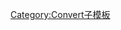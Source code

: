 {{convert/multi2{{{d}}}|{{convert/{{{d}}}|{{{1}}}|{{{2|}}}|{{{3|}}}|{{{4|}}}
|u=ml
|n=毫升
|t=毫升
|b=0.000001
|j=-6-{{{j}}}}}|{{convert/{{{d}}}US{{{r}}}|{{{1}}}|{{{2|}}}|{{{3|}}}|{{{4|}}}
|u=fl&nbsp;oz
|n=液量盎司
|h=液量盎司
|b=0.0000295735295625
|j=-4.52909684-{{{j}}}}}}}<noinclude>
[[Category:Convert子模板]]
</noinclude>